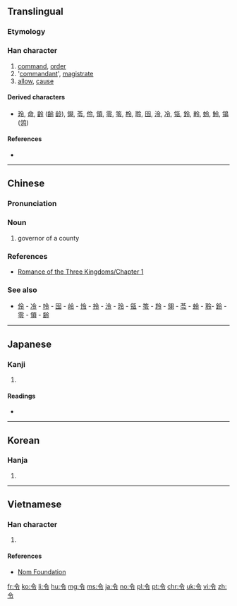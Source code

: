 {{also|命}}
==Translingual==

===Etymology===
{{Han etyl}}
{{Han compound|亼|卩|ls=ic}}

===Han character===
{{Han char|rn=9|rad=人|as=03|sn=5|four=80307|canj=OINI|ids=⿱亽龴 <small>(G)</small>,⿱亼龴 <small>(TV)</small>,⿱亼⿱𠃌丨 <small>(JK)</small>}}

# [[command]], [[order]]
# '[[commandant]]', [[magistrate]]
# [[allow]], [[cause]]

====Derived characters====
* [[玲]], [[命]], [[齡]] ([[齢]] [[龄]]), [[翎]], [[苓]], [[伶]], [[領]], [[零]], [[笭]], [[柃]], [[聆]], [[囹]], [[泠]], [[冷]], [[瓴]], [[鈴]], [[軨]], [[蛉]], [[魿]], [[鴒]] ([[鸰]])

====References====
* {{Han ref|kx=0093.120|dkj=00387|dj=0198.010|hdz=10111.100|uh=4EE4|ud=20196|bh=A54F|bd=42319}}

----

==Chinese==
{{zh-forms}}

===Pronunciation===
{{zh-pron
|m=lìng
|c=lim1,ling4,ling6
|h=pfs=lin
|mn=lēng
|mc=y
|oc=y
|ma=
|cat=v,n
}}

===Noun===
{{zh-noun|ts}}

# {{context|archaic|lang=zh}} governor of a county

===References===
* [[s:Romance of the Three Kingdoms/Chapter 1#23|Romance of the Three Kingdoms/Chapter 1]]

===See also===
* [[伶]] - [[冷]] - [[呤]] - [[囹]] - [[岭]] - [[怜]] - [[拎]] - [[泠]] - [[玲]] - [[瓴]] - [[笭]] - [[羚]] - [[翎]] - [[苓]] - [[蛉]] - [[聆]]- [[鈴]] - [[零]] - [[領]] - [[齢]]

----

==Japanese==

===Kanji===
{{ja-kanji|grade=4|rs=人03}}

# {{defn|lang=ja|sort=人03}}

====Readings====
* {{ja-readings|goon=[[りょう]] (ryō)|kanon=[[れい]] (rei)|kun=[[いいつけ]] (iitsuke), [[おさ]] (osa)}}

----

==Korean==

===Hanja===
{{ko-hanja|hangeul=령|rv=ryeong|mr=ryŏng|y=ryeng}}

# {{defn|lang=ko|sort=人03}}

----

==Vietnamese==

===Han character===
{{vi-hantu|[[lệnh]], [[lanh]], [[lành]], [[lênh]], [[lình]], [[liệng]], [[lịnh]], [[loanh]]|rs=人03}}

# {{defn|lang=vi|sort=人03}}

====References====
* [http://nomfoundation.org/common/nom_details.php?codepoint=4ee4 Nom Foundation]

[[fr:令]]
[[ko:令]]
[[li:令]]
[[hu:令]]
[[mg:令]]
[[ms:令]]
[[ja:令]]
[[no:令]]
[[pl:令]]
[[pt:令]]
[[chr:令]]
[[uk:令]]
[[vi:令]]
[[zh:令]]